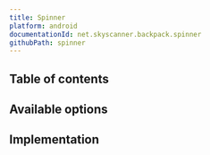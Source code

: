 ```yaml
---
title: Spinner
platform: android
documentationId: net.skyscanner.backpack.spinner
githubPath: spinner
---
```





## Table of contents

## Available options

<AndroidComponentScreenshots
  lightMode={screenshotDefault}
  darkMode={screenshotDefaultDm}
  altText="Android default spinner" />

## Implementation

<Readme />
